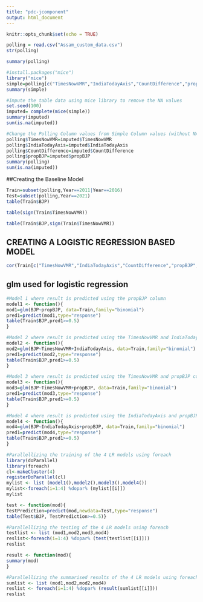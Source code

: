 ---
title: "pdc-jcomponent"
output: html_document
---

```{r setup, include=FALSE}
knitr::opts_chunk$set(echo = TRUE)
```



```{r}
polling = read.csv("Assam_custom_data.csv")
str(polling)
```



```{r}
summary(polling)
```
```{r}

#install.packages("mice")
library("mice")
simple=polling[c("TimesNowVMR","IndiaTodayAxis","CountDifference","propBJP")]
summary(simple)
```
```{r}
#Impute the table data using mice library to remove the NA values
set.seed(100)
imputed= complete(mice(simple))
summary(imputed)
sum(is.na(imputed))
```

```{r}
#Change the Polling Column values from Simple Column values (without NA values)
polling$TimesNowVMR=imputed$TimesNowVMR
polling$IndiaTodayAxis=imputed$IndiaTodayAxis
polling$CountDifference=imputed$CountDifference
polling$propBJP=imputed$propBJP
summary(polling)
sum(is.na(imputed))
```

##Creating the Baseline Model
```{r}
Train=subset(polling,Year==2011|Year==2016)
Test=subset(polling,Year==2021)
table(Train$BJP)
```


```{r}
table(sign(Train$TimesNowVMR))
```

```{r}
table(Train$BJP,sign(Train$TimesNowVMR))

```

## CREATING A LOGISTIC REGRESSION BASED MODEL
```{r}
cor(Train[c("TimesNowVMR","IndiaTodayAxis","CountDifference","propBJP","BJP")]) 
```

## glm used for logistic regression
```{r}
#Model 1 where result is predicted using the propBJP column
model1 <- function(){
mod1=glm(BJP~propBJP, data=Train,family="binomial")
pred1=predict(mod1,type="response")
table(Train$BJP,pred1>=0.5)
}

```

```{r}
#Model 2 where result is predicted using the TimesNowVMR and IndiaTodayAxis columns
model2 <- function(){
mod2=glm(BJP~TimesNowVMR+IndiaTodayAxis, data=Train,family="binomial")
pred1=predict(mod2,type="response")
table(Train$BJP,pred1>=0.5)
}

```


```{r}
#Model 3 where result is predicted using the TimesNowVMR and propBJP columns
model3 <- function(){
mod3=glm(BJP~TimesNowVMR+propBJP, data=Train,family="binomial")
pred1=predict(mod3,type="response")
table(Train$BJP,pred1>=0.5)
}

```


```{r}
#Model 4 where result is predicted using the IndiaTodayAxis and propBJP columns
model4 <- function(){
mod4=glm(BJP~IndiaTodayAxis+propBJP, data=Train,family="binomial")
pred1=predict(mod4,type="response")
table(Train$BJP,pred1>=0.5)
}

```



```{r}
#Parallellizing the training of the 4 LR models using foreach
library(doParallel)
library(foreach)
cl<-makeCluster(4)
registerDoParallel(cl)
mylist <- list (model1(),model2(),model3(),model4())
mylist<-foreach(i=1:4) %dopar% (mylist[[i]])
mylist
```
```{r}
test <- function(mod){
TestPrediction=predict(mod,newdata=Test,type="response")
table(Test$BJP, TestPrediction>=0.5)}
```

```{r}
#Parallellizing the testing of the 4 LR models using foreach
testlist <- list (mod1,mod2,mod3,mod4)
reslist<-foreach(i=1:4) %dopar% (test(testlist[[i]]))
reslist
```




```{r}
result <- function(mod){
summary(mod)
}
```


```{r}
#Parallellizing the summarised results of the 4 LR models using foreach
sumlist <- list (mod1,mod2,mod2,mod4)
reslist <- foreach(i=1:4) %dopar% (result(sumlist[[i]]))
reslist
```
